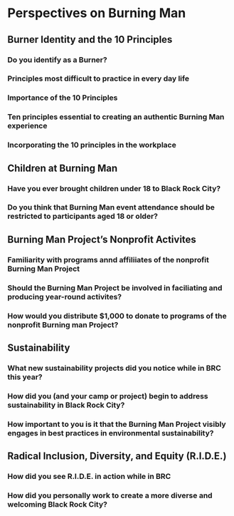 # Perspectives on Burning Man

## Burner Identity and the 10 Principles 

### Do you identify as a Burner?



### Principles most difficult to practice in every day life



### Importance of the 10 Principles



### Ten principles essential to creating an authentic Burning Man experience



### Incorporating the 10 principles in the workplace



## Children at Burning Man

### Have you ever brought children under 18 to Black Rock City?


### Do you think that Burning Man event attendance should be restricted to participants aged 18 or older?


## Burning Man Project's Nonprofit Activites

### Familiarity with programs annd affiliiates of the nonprofit Burning Man Project



### Should the Burning Man Project be involved in faciliating and producing year-round activites?



### How would you distribute $1,000 to donate to programs of the nonprofit Burning man Project?



## Sustainability

### What new sustainability projects did you notice while in BRC this year?



### How did you (and your camp or project) begin to address sustainability in Black Rock City?



### How important to you is it that the Burning Man Project visibly engages in best practices in environmental sustainability?  



## Radical Inclusion, Diversity, and Equity (R.I.D.E.)

### How did you see R.I.D.E. in action while in BRC 



### How did you personally work to create a more diverse and welcoming Black Rock City?



